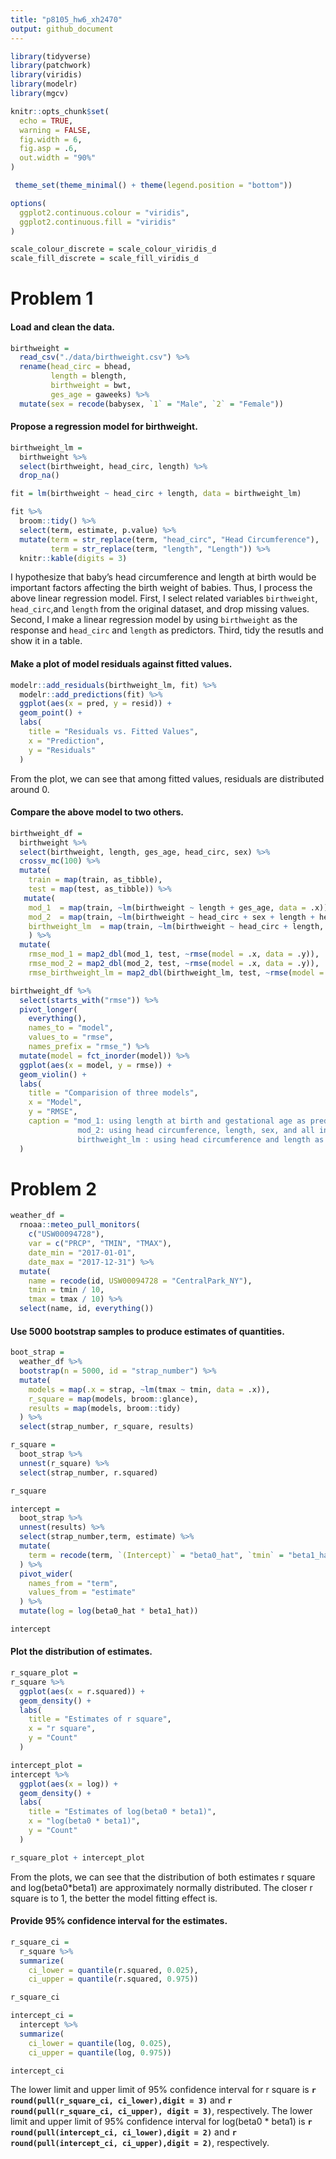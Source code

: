 ```yaml
---
title: "p8105_hw6_xh2470"
output: github_document
---
```


```r
library(tidyverse)
library(patchwork)
library(viridis)
library(modelr)
library(mgcv)

knitr::opts_chunk$set(
  echo = TRUE,
  warning = FALSE,
  fig.width = 6,
  fig.asp = .6,
  out.width = "90%"
)

 theme_set(theme_minimal() + theme(legend.position = "bottom"))

options(
  ggplot2.continuous.colour = "viridis",
  ggplot2.continuous.fill = "viridis"
)

scale_colour_discrete = scale_colour_viridis_d
scale_fill_discrete = scale_fill_viridis_d
```

# Problem 1

#### Load and clean the data.

```r
birthweight = 
  read_csv("./data/birthweight.csv") %>% 
  rename(head_circ = bhead,
         length = blength,
         birthweight = bwt,
         ges_age = gaweeks) %>% 
  mutate(sex = recode(babysex, `1` = "Male", `2` = "Female"))

```

#### Propose a regression model for birthweight.

```r
birthweight_lm = 
  birthweight %>%
  select(birthweight, head_circ, length) %>% 
  drop_na() 

fit = lm(birthweight ~ head_circ + length, data = birthweight_lm) 

fit %>% 
  broom::tidy() %>% 
  select(term, estimate, p.value) %>%
  mutate(term = str_replace(term, "head_circ", "Head Circumference"),
         term = str_replace(term, "length", "Length")) %>% 
  knitr::kable(digits = 3)
```

I hypothesize that baby's head circumference and length at birth would be important factors affecting the birth weight of babies. Thus, I process the above linear regression model. First, I select related variables `birthweight`, `head_circ`,and `length` from the original dataset, and drop missing values. Second, I make a linear regression model by using `birthweight` as the response and `head_circ` and `length` as predictors. Third, tidy the resutls and show it in a table.

#### Make a plot of model residuals against fitted values.

```r
modelr::add_residuals(birthweight_lm, fit) %>%
  modelr::add_predictions(fit) %>% 
  ggplot(aes(x = pred, y = resid)) +
  geom_point() +
  labs(
    title = "Residuals vs. Fitted Values",
    x = "Prediction",
    y = "Residuals"
  )
```

From the plot, we can see that among fitted values, residuals are distributed around 0.

#### Compare the above model to two others.

```r
birthweight_df =
  birthweight %>%
  select(birthweight, length, ges_age, head_circ, sex) %>% 
  crossv_mc(100) %>%
  mutate(
    train = map(train, as_tibble),
    test = map(test, as_tibble)) %>% 
   mutate(
    mod_1  = map(train, ~lm(birthweight ~ length + ges_age, data = .x)),
    mod_2  = map(train, ~lm(birthweight ~ head_circ + sex + length + head_circ * sex + length * sex + head_circ * length + head_circ * sex *length, data = .x)),
    birthweight_lm  = map(train, ~lm(birthweight ~ head_circ + length, data = .x))
    ) %>% 
  mutate(
    rmse_mod_1 = map2_dbl(mod_1, test, ~rmse(model = .x, data = .y)),
    rmse_mod_2 = map2_dbl(mod_2, test, ~rmse(model = .x, data = .y)),
    rmse_birthweight_lm = map2_dbl(birthweight_lm, test, ~rmse(model = .x, data = .y)))

birthweight_df %>% 
  select(starts_with("rmse")) %>% 
  pivot_longer(
    everything(),
    names_to = "model", 
    values_to = "rmse",
    names_prefix = "rmse_") %>% 
  mutate(model = fct_inorder(model)) %>% 
  ggplot(aes(x = model, y = rmse)) + 
  geom_violin() + 
  labs(
    title = "Comparision of three models",
    x = "Model",
    y = "RMSE",
    caption = "mod_1: using length at birth and gestational age as predictors
               mod_2: using head circumference, length, sex, and all interactions as predictors
               birthweight_lm : using head circumference and length as predictors"
  )
```

# Problem 2

```r
weather_df = 
  rnoaa::meteo_pull_monitors(
    c("USW00094728"),
    var = c("PRCP", "TMIN", "TMAX"), 
    date_min = "2017-01-01",
    date_max = "2017-12-31") %>%
  mutate(
    name = recode(id, USW00094728 = "CentralPark_NY"),
    tmin = tmin / 10,
    tmax = tmax / 10) %>%
  select(name, id, everything())
```

#### Use 5000 bootstrap samples to produce estimates of quantities.

```r
boot_strap = 
  weather_df %>%
  bootstrap(n = 5000, id = "strap_number") %>% 
  mutate(
    models = map(.x = strap, ~lm(tmax ~ tmin, data = .x)),
    r_square = map(models, broom::glance),
    results = map(models, broom::tidy)
  ) %>% 
  select(strap_number, r_square, results) 

r_square = 
  boot_strap %>% 
  unnest(r_square) %>% 
  select(strap_number, r.squared)

r_square

intercept = 
  boot_strap %>% 
  unnest(results) %>%
  select(strap_number,term, estimate) %>% 
  mutate(
    term = recode(term, `(Intercept)` = "beta0_hat", `tmin` = "beta1_hat")
  ) %>% 
  pivot_wider(
    names_from = "term",
    values_from = "estimate"
  ) %>% 
  mutate(log = log(beta0_hat * beta1_hat))

intercept
```

#### Plot the distribution of estimates.

```r
r_square_plot = 
r_square %>% 
  ggplot(aes(x = r.squared)) +
  geom_density() + 
  labs(
    title = "Estimates of r square",
    x = "r square",
    y = "Count"
  )

intercept_plot = 
intercept %>% 
  ggplot(aes(x = log)) +
  geom_density() + 
  labs(
    title = "Estimates of log(beta0 * beta1)",
    x = "log(beta0 * beta1)",
    y = "Count"
  )  

r_square_plot + intercept_plot

```

From the plots, we can see that the distribution of both estimates r square and log(beta0*beta1) are approximately normally distributed. The closer r square is to 1, the better the model fitting effect is. 

#### Provide 95% confidence interval for the estimates.

```r
r_square_ci = 
  r_square %>% 
  summarize(
    ci_lower = quantile(r.squared, 0.025), 
    ci_upper = quantile(r.squared, 0.975))  

r_square_ci

intercept_ci = 
  intercept %>% 
  summarize(
    ci_lower = quantile(log, 0.025), 
    ci_upper = quantile(log, 0.975))  

intercept_ci

```

The lower limit and upper limit of 95% confidence interval for r square is **`r round(pull(r_square_ci, ci_lower),digit = 3)`** and **`r round(pull(r_square_ci, ci_upper), digit = 3)`**, respectively. The lower limit and upper limit of 95% confidence interval for log(beta0 * beta1) is **`r round(pull(intercept_ci, ci_lower),digit = 2)`** and **`r round(pull(intercept_ci, ci_upper),digit = 2)`**, respectively. 
